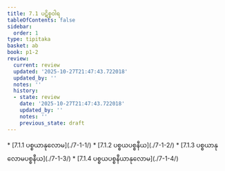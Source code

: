 ```yaml
---
title: 7.1 ပဋိစ္စဝါရ
tableOfContents: false
sidebar:
  order: 1
type: tipitaka
basket: ab
book: p1-2
review:
  current: review
  updated: '2025-10-27T21:47:43.722018'
  updated_by: ''
  notes: ''
  history:
  - state: review
    date: '2025-10-27T21:47:43.722018'
    updated_by: ''
    notes: ''
    previous_state: draft
---
```



<ReviewStatus review={frontmatter.review} showDetails={true} />

<HypothesisAnnotation frontmatter={frontmatter} />

<DynamicBreadcrumb />



<TableOfContents book="p1-2" section="7.1">
* [7.1.1 ပစ္စယာနုလောမ](./7-1-1/)
* [7.1.2 ပစ္စယပစ္စနီယ](./7-1-2/)
* [7.1.3 ပစ္စယာနုလောမပစ္စနီယ](./7-1-3/)
* [7.1.4 ပစ္စယပစ္စနီယာနုလောမ](./7-1-4/)
</TableOfContents>
